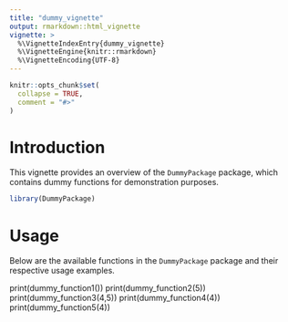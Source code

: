 ```yaml
---
title: "dummy_vignette"
output: rmarkdown::html_vignette
vignette: >
  %\VignetteIndexEntry{dummy_vignette}
  %\VignetteEngine{knitr::rmarkdown}
  %\VignetteEncoding{UTF-8}
---
```


```r
knitr::opts_chunk$set(
  collapse = TRUE,
  comment = "#>"
)
```

# Introduction
This vignette provides an overview of the `DummyPackage` package, which contains dummy functions for demonstration purposes. 


```r
library(DummyPackage)
```

# Usage
Below are the available functions in the `DummyPackage` package and their respective usage examples.

print(dummy_function1())
print(dummy_function2(5))
print(dummy_function3(4,5))
print(dummy_function4(4))
print(dummy_function5(4))

